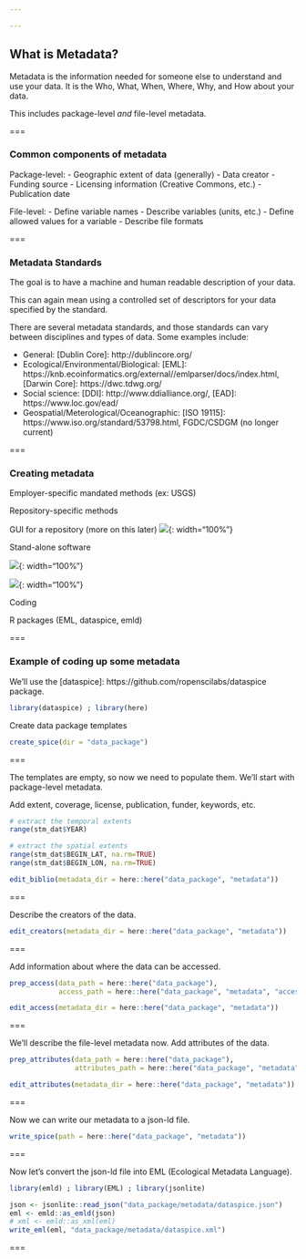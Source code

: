 ```yaml
---

---
```


## What is Metadata?

Metadata is the information needed for someone else to understand and use your data.  It is the Who, What, When, Where, Why, and How about your data.  

This includes package-level _and_ file-level metadata.  

===

### Common components of metadata

Package-level:
 - Geographic extent of data (generally)
 - Data creator
 - Funding source
 - Licensing information (Creative Commons, etc.)
 - Publication date

File-level:
 - Define variable names
 - Describe variables (units, etc.)
 - Define allowed values for a variable
 - Describe file formats

===

### Metadata Standards

The goal is to have a machine and human readable description of your data. 

This can again mean using a controlled set of descriptors for your data specified by the standard. 

There are several metadata standards, and those standards can vary between disciplines
and types of data.  Some examples include:

   - General: [Dublin Core]: http://dublincore.org/
   - Ecological/Environmental/Biological: [EML]: https://knb.ecoinformatics.org/external//emlparser/docs/index.html, [Darwin Core]: https://dwc.tdwg.org/
   - Social science: [DDI]: http://www.ddialliance.org/, [EAD]: https://www.loc.gov/ead/ 
   - Geospatial/Meterological/Oceanographic: [ISO 19115]: https://www.iso.org/standard/53798.html, FGDC/CSDGM (no longer current)

===

### Creating metadata

Employer-specific mandated methods (ex: USGS)

Repository-specific methods

   GUI for a repository (more on this later)
   ![]({{ site.baseurl }}/images/knb_snap.PNG){: width="100%"} 
   
Stand-alone software
   
   [Data Curator]: https://github.com/ODIQueensland/data-curator - still in beta
   ![]({{ site.baseurl }}/images/Data_Curator_snap.PNG){: width="100%"} 
      
   [Morpho]: https://knb.ecoinformatics.org/tools - stable but not terribly user friendly
   ![]({{ site.baseurl }}/images/Morpho_snap.PNG){: width="100%"} 
   
Coding

   R packages (EML, dataspice, emld)

===

### Example of coding up some metadata

We'll use the [dataspice]: https://github.com/ropenscilabs/dataspice package. 
```r
library(dataspice) ; library(here)
```

Create data package templates
```r
create_spice(dir = "data_package")
```
 
=== 
 
The templates are empty, so now we need to populate them. 
We'll start with package-level metadata. 

Add extent, coverage, license, publication, funder, keywords, etc. 
```r
# extract the temporal extents
range(stm_dat$YEAR)

# extract the spatial extents
range(stm_dat$BEGIN_LAT, na.rm=TRUE)
range(stm_dat$BEGIN_LON, na.rm=TRUE)

edit_biblio(metadata_dir = here::here("data_package", "metadata"))
```

===

Describe the creators of the data. 
```r
edit_creators(metadata_dir = here::here("data_package", "metadata"))
```

===

Add information about where the data can be accessed.
```r
prep_access(data_path = here::here("data_package"),
            access_path = here::here("data_package", "metadata", "access.csv"))

edit_access(metadata_dir = here::here("data_package", "metadata"))
```

===

We'll describe the file-level metadata now.
Add attributes of the data.
```r
prep_attributes(data_path = here::here("data_package"),
                attributes_path = here::here("data_package", "metadata", "attributes.csv"))  

edit_attributes(metadata_dir = here::here("data_package", "metadata"))
```

===

Now we can write our metadata to a json-ld file.
```r
write_spice(path = here::here("data_package", "metadata"))

```

===

Now let's convert the json-ld file into EML (Ecological Metadata Language).
```r
library(emld) ; library(EML) ; library(jsonlite)

json <- jsonlite::read_json("data_package/metadata/dataspice.json")
eml <- emld::as_emld(json)
# xml <- emld::as_xml(eml)
write_eml(eml, "data_package/metadata/dataspice.xml")

```

===
